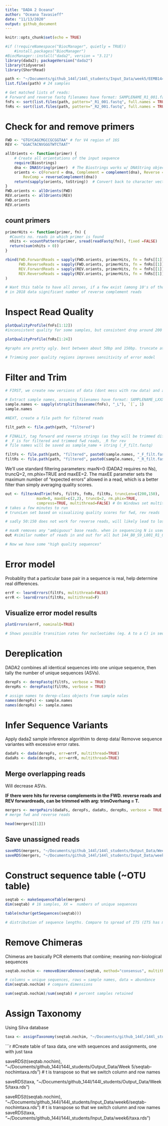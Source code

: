 ```yaml
---
title: "DADA 2 Oceana"
author: "Oceana Tavasieff"
date: "11/13/2020"
output: github_document
---
```


```r
knitr::opts_chunk$set(echo = TRUE)
```

```r
#if (!requireNamespace("BiocManager", quietly = TRUE))
    #install.packages("BiocManager")
#BiocManager::install("dada2", version = "3.11")
library(dada2); packageVersion("dada2")
library(tidyverse)
library(ShortRead)

```

```r
path <- "~/Documents/github_144l/144l_students/Input_Data/week5/EEMB144L_2018_fastq/"
list.files(path) # 24 samples

# Get matched lists of reads:
# Forward and reverse fastq filenames have format: SAMPLENAME_R1_001.fastq and SAMPLENAME_R2_001.fastq
fnFs <- sort(list.files(path, pattern="_R1_001.fastq", full.names = TRUE))
fnRs <- sort(list.files(path, pattern="_R2_001.fastq", full.names = TRUE))

```

# Check for and remove primers

```r
FWD <- "GTGYCAGCMGCCGCGGTAA" # for V4 region of 16S
REV <- "GGACTACNVGGGTWTCTAAT" 

allOrients <- function(primer) {
    # Create all orientations of the input sequence
    require(Biostrings)
    dna <- DNAString(primer)  # The Biostrings works w/ DNAString objects rather than character vectors
    orients <- c(Forward = dna, Complement = complement(dna), Reverse = reverse(dna), 
        RevComp = reverseComplement(dna))
    return(sapply(orients, toString))  # Convert back to character vector
}
FWD.orients <- allOrients(FWD)
REV.orients <- allOrients(REV)
FWD.orients
REV.orients
```

## count primers

```r
primerHits <- function(primer, fn) {
  #Counts no. reads in which primer is found
  nhits <- vcountPattern(primer, sread(readFastq(fn)), fixed =FALSE)
  return(sum(nhits > 0))
}

rbind(FWD.ForwardReads = sapply(FWD.orients, primerHits, fn = fnFs[[1]]),
      FWD.ReverseReads = sapply(FWD.orients, primerHits, fn = fnRs[[1]]),
      REV.ForwardReads = sapply(REV.orients, primerHits, fn = fnFs[[1]]),
      REV.ReverseReads = sapply(REV.orients, primerHits, fn = fnRs[[1]])
)

# Want this table to have all zeroes, if a few exist (among 10's of thousands of reads), its ok
# in 2018 data significant number of reverse complement reads
```

# Inspect Read Quality

```r
plotQualityProfile(fnFs[1:12])
#inconsistent quality for some samples, but consistent drop around 200 bp
```

```r
plotQualityProfile(fnRs[1:24])

#graphs are pretty ugly. best between about 50bp and 150bp. truncate at 150, maybe a way to truncate in between. low quality samples should be dropped in later steps, expecting a pretty big loss of reads. 

# Trimming poor quality regions improves sensitivity of error model
```

# Filter and Trim

```r
# FIRST, we create new versions of data (dont mess with raw data) and a new folder for filtered reads

# Extract sample names, assuming filenames have format: SAMPLENAME_LXXX.fastq
sample.names <- sapply(strsplit(basename(fnFs), "_L"), `[`, 1)
sample.names

#NEXT, create a file path for filtered reads

filt_path <- file.path(path, "filtered")

# FINALLY, tag forward and reverse strings (as they will be trimmed differently) 
# _F is for filtered and trimmed fwd reads, _R for rev
# file names will be saved as sample_name + string (_F_filt.fastq)

filtFs <- file.path(path, "filtered", paste0(sample.names, "_F_filt.fastq.gz"))
filtRs <- file.path(path, "filtered", paste0(sample.names, "_R_filt.fastq.gz"))

```

We’ll use standard filtering parameters: maxN=0 (DADA2 requires no Ns), truncQ=2, rm.phix=TRUE and maxEE=2. The maxEE parameter sets the maximum number of “expected errors” allowed in a read, which is a better filter than simply averaging quality scores.

```r
out <- filterAndTrim(fnFs, filtFs, fnRs, filtRs, truncLen=c(200,150),
              maxN=0, maxEE=c(2,2), truncQ=2, rm.phix=TRUE,
              compress=TRUE, multithread=FALSE) # On Windows set multithread=FALSE
# takes a few minutes to run
# truncLen set based on visualizing quality scores for fwd, rev reads

# sadly 50:150 does not work for reverse reads, will likely lead to losses in filter step.

# maxN removes any "ambiguous" base reads. when in sequencing N is used as a placeholder for an uncertain nucleotide
out #similar number of reads in and out for all but 144_B0_S9_L001_R1_001.fastq, which is expected given its very poor quality graphs.

# Now we have some "high quality sequences"
```

# Error model

Probablity that a particular base pair in a sequence is real, help determine real differences.

```r
errF <- learnErrors(filtFs, multithread=FALSE)
errR <- learnErrors(filtRs, multithread=F)
```

## Visualize error model results

```r
plotErrors(errF, nominalQ=TRUE)

# Shows possible transition rates for nucleotides (eg. A to a C) in sequencing. points are observed error rates based on quality scores. red line shows error rates expected. black line is model fit to error rates. error rates decrease with quality score
```

# Dereplication

DADA2 combines all identical sequences into one unique sequence, then tally the number of unique sequences (ASVs).

```r
derepFs <- derepFastq(filtFs, verbose = TRUE)
derepRs <- derepFastq(filtRs, verbose = TRUE)

# assign names to derep-class objects from sample nales
names(derepFs) <- sample.names
names(derepRs) <- sample.names
```

# Infer Sequence Variants

Apply dada2 sample inference algorithim to derep data/ Removve sequence variantes with excessive error rates. 

```r
dadaFs <- dada(derepFs, err=errF, multithread=TRUE)
dadaRs <- dada(derepRs, err=errR, multithread=TRUE)
```

## Merge overlapping reads

Will decrease ASVs.

**IF there were hits for reverse complements in the FWD. reverse reads and REV forwardreads, can be trimmed with arg:  trimOverhang = T. **

```r
mergers <- mergePairs(dadaFs, derepFs, dadaRs, derepRs, verbose = TRUE, trimOverhang = T) 
# merge fwd and reverse reads

```

```r
head(mergers[[1]])

```

## Save unassigned reads

```r
saveRDS(mergers, "~/Documents/github_144l/144l_students/Output_Data/Week 5/dada_merged.rds")
saveRDS(mergers, "~/Documents/github_144l/144l_students/Input_Data/week6/dada_merged.rds")
```


# Construct sequence table (~OTU table)

```r
seqtab <- makeSequenceTable(mergers)
dim(seqtab) # 16 samples, XX =  numbers of unique sequences
```

```r
table(nchar(getSequences(seqtab)))

# distribution of sequence lengths. Compare to spread of ITS (ITS has much broader)
```

# Remove Chimeras

Chimeras are basically PCR elements that combine; meaning non-biological sequences

```r
seqtab.nochim <- removeBimeraDenovo(seqtab, method="consensus", multithread=TRUE, verbose=TRUE)

# columns = unique sequences, rows = sample names, data = abundance
dim(seqtab.nochim) # compare dimensions
```

```r
sum(seqtab.nochim)/sum(seqtab) # percent samples retained
```


# Assign Taxonomy

Using Silva database
```r
taxa <- assignTaxonomy(seqtab.nochim, "~/Documents/github_144l/144l_students/Input_Data/week5/Reference_Database/silva_nr_v138_train_set.fa", multithread = TRUE)
```

```r
#Create table of taxa data, one with sequences and assignments, one with just taxa

saveRDS(t(seqtab.nochim), "~/Documents/github_144l/144l_students/Output_Data/Week 5/seqtab-nochimtaxa.rds") # t is transpose so that we switch column and row names


saveRDS(taxa, "~/Documents/github_144l/144l_students/Output_Data/Week 5/taxa.rds")


saveRDS(t(seqtab.nochim), "~/Documents/github_144l/144l_students/Input_Data/week6/seqtab-nochimtaxa.rds") # t is transpose so that we switch column and row names
saveRDS(taxa, "~/Documents/github_144l/144l_students/Input_Data/week6/taxa.rds")